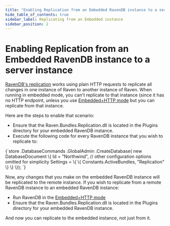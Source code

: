 ```yaml
---
title: "Enabling Replication from an Embedded RavenDB instance to a server instance"
hide_table_of_contents: true
sidebar_label: Replicating from an Embedded instance
sidebar_position: 2
---
```



# Enabling Replication from an Embedded RavenDB instance to a server instance

[RavenDB's replication](../replication.mdx) works using plain HTTP requests to replicate all changes in one instance of Raven to another instance of Raven. When running in embedded mode, you can't replicate to that instance (since it has no HTTP endpoint, unless you use [Embedded+HTTP mode](../../../server/deployment/embedded.mdx#http-access) but you can replicate from that instance.

Here are the steps to enable that scenario:

* Ensure that the Raven.Bundles.Replication.dll is located in the Plugins directory for your embedded RavenDB instance.
* Execute the following code for every RavenDB instance that you wish to replicate to:

<TabItem value="from_embedded_server_1" label="from_embedded_server_1">
<CodeBlock language="csharp">
{`store
	.DatabaseCommands
	.GlobalAdmin
	.CreateDatabase(
		new DatabaseDocument
			\{
				Id = "Northwind",
				// other configuration options omitted for simplicity
				Settings =
					\{
						\{ Constants.ActiveBundles, "Replication" \}
					\}
			\});
`}
</CodeBlock>
</TabItem>

Now, any changes that you make on the embedded RavenDB instance will be replicated to the remote instance. If you wish to replicate from a remote RavenDB instance to an embedded RavenDB instance:

* Run RavenDB in the [Embedded+HTTP mode](../../../server/deployment/embedded.mdx#http-access)
* Ensure that the Raven.Bundles.Replication.dll is located in the Plugins directory for your embedded RavenDB instance.

And now you can replicate to the embedded instance, not just from it.